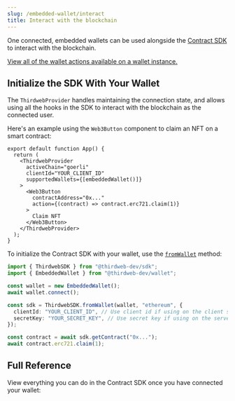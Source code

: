 ```yaml
---
slug: /embedded-wallet/interact
title: Interact with the blockchain
---
```



One connected, embedded wallets can be used alongside the [Contract SDK](/sdk) to interact with the blockchain.

[View all of the wallet actions available on a wallet instance.](/connect/wallet-actions)

## Initialize the SDK With Your Wallet

<Tabs>
   <TabItem value="react" label="React & React Native">

The `ThirdwebProvider` handles maintaining the connection state, and allows using all the hooks in the SDK to interact with the blockchain as the connected user.

Here's an example using the `Web3Button` component to claim an NFT on a smart contract:

```tsx
export default function App() {
  return (
    <ThirdwebProvider
      activeChain="goerli"
      clientId="YOUR_CLIENT_ID"
      supportedWallets={[embeddedWallet()]}
    >
      <Web3Button
        contractAddress="0x..."
        action={(contract) => contract.erc721.claim(1)}
      >
        Claim NFT
      </Web3Button>
    </ThirdwebProvider>
  );
}
```

</TabItem>
    <TabItem value="typescript" label="Other Frameworks">

To initialize the Contract SDK with your wallet, use the [`fromWallet`](https://portal.thirdweb.com/typescript/sdk.thirdwebsdk.fromwallet) method:

```typescript
import { ThirdwebSDK } from "@thirdweb-dev/sdk";
import { EmbeddedWallet } from "@thirdweb-dev/wallet";

const wallet = new EmbeddedWallet();
await wallet.connect();

const sdk = ThirdwebSDK.fromWallet(wallet, "ethereum", {
  clientId: "YOUR_CLIENT_ID", // Use client id if using on the client side, get it from dashboard settings
  secretKey: "YOUR_SECRET_KEY", // Use secret key if using on the server, get it from dashboard settings
});

const contract = await sdk.getContract("0x...");
await contract.erc721.claim(1);
```

</TabItem>
</Tabs>

## Full Reference

View everything you can do in the Contract SDK once you have connected your wallet:

<div className="row" style={{ marginBottom: 12, padding: 8, paddingTop: 0 }}>
  <div className="col col--4" style={{ padding: 8 }}>
    <QuickstartCard
      name="Wallet SDK"
      link="/wallet"
      image="/assets/product/wallet.png"
    />
  </div>
  <div className="col col--4" style={{ padding: 8 }}>
    <QuickstartCard
      name="React SDK"
      link="/react"
      image="/assets/languages/react.png"
    />
  </div>
  <div className="col col--4" style={{ padding: 8 }}>
    <QuickstartCard
      name="React Native SDK"
      link="/react-native"
      image="/assets/languages/react-native.png"
    />
  </div>
  <div className="col col--4" style={{ padding: 8 }}>
    <QuickstartCard
      name="Unity SDK"
      link="/unity"
      image="/assets/languages/unity.webp"
    />
  </div>
</div>
